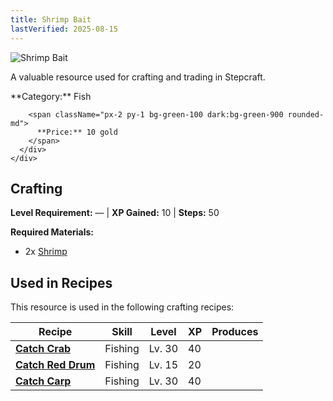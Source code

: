 ```yaml
---
title: Shrimp Bait
lastVerified: 2025-08-15
---
```


<div className="flex items-start gap-6 mb-8">
  <div className="flex-shrink-0">
    <img src="/assets/resources/fishing/shrimp_bait.png" alt="Shrimp Bait" className="w-24 h-24 border rounded-lg" />
  </div>
  <div className="flex-1">
    <div className="space-y-2">
      <p className="text-lg text-muted-foreground">A valuable resource used for crafting and trading in Stepcraft.</p>
      <div className="flex flex-wrap gap-4 text-sm">
        <span className="px-2 py-1 bg-blue-100 dark:bg-blue-900 rounded-md">
          **Category:** Fish
        </span>
        
        <span className="px-2 py-1 bg-green-100 dark:bg-green-900 rounded-md">
          **Price:** 10 gold
        </span>
      </div>
    </div>
  </div>
</div>

## Crafting
**Level Requirement:** — | **XP Gained:** 10 | **Steps:** 50


**Required Materials:**
- 2x [Shrimp](/docs/resources/individual/shrimp)


## Used in Recipes

This resource is used in the following crafting recipes:

| Recipe | Skill | Level | XP | Produces |
|--------|-------|-------|----|---------:|
| **[Catch Crab](#)** | Fishing | Lv. 30 | 40 |  |
| **[Catch Red Drum](#)** | Fishing | Lv. 15 | 20 |  |
| **[Catch Carp](#)** | Fishing | Lv. 30 | 40 |  |
